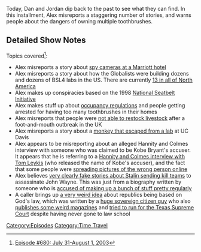 {{Episode
    | title             = July 31-August 1, 2003
    | caption           = [https://knowledgefight.libsyn.com/680-july-31-august-1-2003 Listen to this episode on Libsyn]
    | episodeNumber     = 680
    | length            = 01:18:20
    | airDate           = May 13, 2022
    | coverageStartDate = July 31, 2003
    | coverageEndDate   = August 1, 2003
    | previousEpisode   = [[679: May 9, 2022]]
    | nextEpisode       = [[681: May 8, 2022]]
}}

{{Stub}}

Today, Dan and Jordan dip back to the past to see what they can find.  In this installment, Alex misreports a staggering number of stories, and warns people about the dangers of owning multiple toothbrushes.

==Detailed Show Notes==

Topics covered<ref>[https://knowledgefight.com/research/2022/5/12/episode-680-july-31-august-1-2003 Episode #680: July 31-August 1, 2003]</ref>:

*Alex misreports a story about [https://www.cleveland19.com/story/949002/ohio-man-sues-over-camera-in-hotel-room/ spy cameras at a Marriott hotel]
*Alex misreports a story about how the Globalists were building dozens and dozens of BSL4 labs in the US. There are currently [https://theconversation.com/fifty-nine-labs-around-world-handle-the-deadliest-pathogens-only-a-quarter-score-high-on-safety-161777%20 13 in all of North America]
*Alex makes up conspiracies based on the 1998 [https://rosap.ntl.bts.gov/view/dot/13465 National Seatbelt Initiative]
*Alex makes stuff up about [https://www.hud.gov/sites/documents/DOC_7780.PDF occupancy regulations] and people getting arrested for having too many toothbrushes in their homes
*Alex misreports that people were [https://www.legislation.gov.uk/uksi/2006/183/pdfs/uksiem_20060183_en.pdf not able to restock livestock] after a foot-and-mouth outbreak in the UK
*Alex misreports a story about a [https://www.ph.ucla.edu/epi/bioter/monkeyescapedavis.html monkey that escaped from a lab] at UC Davis
*Alex appears to be misreporting about an alleged Hannity and Colmes interview with someone who was claimed to be Kobe Bryant's accuser. It appears that he is referring to a [https://www.foxnews.com/story/equal-before-proven-guilty Hannity and Colmes interview with Tom Leykis] (who released the name of Kobe's accuser), and the fact that some people were [https://www.madjacksports.com/forum/showthread.php?104216-Woman-wrongly-identified spreading pictures of the wrong person online]
*Alex believes [https://www.military.com/undertheradar/2018/02/16/how-john-wayne-got-rid-kgb-agents-hired-kill-him.html very clearly fake stories about Stalin sending kill teams] to assassinate John Wayne. This was just from a biography written by someone who is [https://www.theguardian.com/books/2010/jul/25/michael-munn-biographer-interview-tim-adams accused of making up a bunch of stuff pretty regularly]
*A caller brings up [http://thematrixhasyou.org/13th-amendment/13th-amendment-missing.html a very weird idea] about republics being based on God's law, which was written by a [https://www.macaonline.net/wp-content/uploads/2019/05/MACA_Sovereign_Citizen_2019.original.1558455673.pdf huge sovereign citizen guy] who also [https://web.archive.org/web/20021003080942/http://antishyster.com/PDF/113pdf/113web10.pdf publishes some weird magazines] and [https://www.dmagazine.com/publications/d-magazine/1992/july/street-talk/ tried to run for the Texas Supreme Court] despite having never gone to law school

[[Category:Episodes]]
[[Category:Time Travel]]